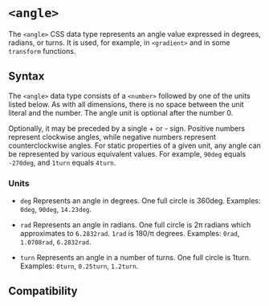# `<angle>`

The `<angle>` CSS data type represents an angle value expressed in degrees, radians, or turns. It is used, for example, in `<gradient>` and in some `transform` functions.

## Syntax

The `<angle>` data type consists of a `<number>` followed by one of the units listed below. As with all dimensions, there is no space between the unit literal and the number. The angle unit is optional after the number 0.

Optionally, it may be preceded by a single + or - sign. Positive numbers represent clockwise angles, while negative numbers represent counterclockwise angles. For static properties of a given unit, any angle can be represented by various equivalent values. For example, `90deg` equals `-270deg`, and `1turn` equals `4turn`.

### Units

- `deg` Represents an angle in degrees. One full circle is 360deg. Examples: `0deg`, `90deg`, `14.23deg`.

- `rad` Represents an angle in radians. One full circle is 2π radians which approximates to `6.2832rad`. `1rad` is 180/π degrees. Examples: `0rad`, `1.0708rad`, `6.2832rad`.

- `turn` Represents an angle in a number of turns. One full circle is 1turn. Examples: `0turn`, `0.25turn`, `1.2turn`.

## Compatibility


<LegacyCompatTable metadata="css/data-type/angle" />
